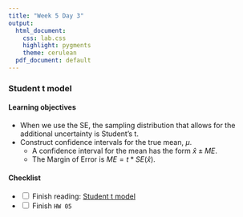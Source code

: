 ```yaml
---
title: "Week 5 Day 3"
output: 
  html_document:
    css: lab.css
    highlight: pygments
    theme: cerulean
  pdf_document: default
---
```


###  Student t model

#### Learning objectives 

* When we use the SE, the sampling distribution that allows for the additional uncertainty is Student’s t.
* Construct confidence intervals for the true mean, $\mu$.
  * A confidence interval for the mean has the form $\hat{x} \pm ME$. 
  * The Margin of Error is $ME = t* SE(\hat{x})$.

#### Checklist
- <input type="checkbox" unchecked> Finish reading: [Student t model](https://piazza.com/class_profile/get_resource/kge2lk8hfmxkz/kge2lnbbivmq9)
</input>
- <input type="checkbox" unchecked> Finish `HW 05`
</input>
